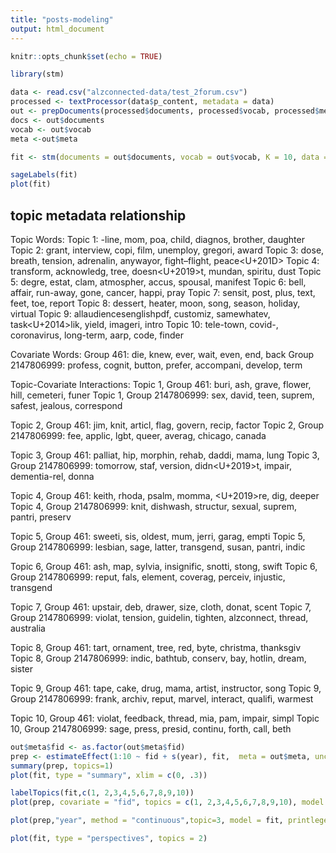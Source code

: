 ```yaml
---
title: "posts-modeling"
output: html_document
---
```


```r
knitr::opts_chunk$set(echo = TRUE)
```

```r
library(stm)
```


```r
data <- read.csv("alzconnected-data/test_2forum.csv")
processed <- textProcessor(data$p_content, metadata = data)
out <- prepDocuments(processed$documents, processed$vocab, processed$meta) 
docs <- out$documents
vocab <- out$vocab
meta <-out$meta
```

```r
fit <- stm(documents = out$documents, vocab = out$vocab, K = 10, data = out$meta, content =~ fid, prevalence =~ s(year)+ fid)
```

```r
sageLabels(fit)
plot(fit)
```

## topic metadata relationship
Topic Words:
 Topic 1: -line, mom, poa, child, diagnos, brother, daughter 
 Topic 2: grant, interview, copi, film, unemploy, gregori, award 
 Topic 3: dose, breath, tension, adrenalin, anywayor, fight--flight, peace<U+201D> 
 Topic 4: transform, acknowledg, tree, doesn<U+2019>t, mundan, spiritu, dust 
 Topic 5: degre, estat, clam, atmospher, accus, spousal, manifest 
 Topic 6: bell, affair, run-away, gone, cancer, happi, pray 
 Topic 7: sensit, post, plus, text, feet, toe, report 
 Topic 8: dessert, heater, moon, song, season, holiday, virtual 
 Topic 9: allaudiencesenglishpdf, customiz, samewhatev, task<U+2014>lik, yield, imageri, intro 
 Topic 10: tele-town, covid-, coronavirus, long-term, aarp, code, finder 
 
 Covariate Words:
 Group 461: die, knew, ever, wait, even, end, back 
 Group 2147806999: profess, cognit, button, prefer, accompani, develop, term 
 
 Topic-Covariate Interactions:
 Topic 1, Group 461: buri, ash, grave, flower, hill, cemeteri, funer 
 Topic 1, Group 2147806999: sex, david, teen, suprem, safest, jealous, correspond 
 
 Topic 2, Group 461: jim, knit, articl, flag, govern, recip, factor 
 Topic 2, Group 2147806999: fee, applic, lgbt, queer, averag, chicago, canada 
 
 Topic 3, Group 461: palliat, hip, morphin, rehab, daddi, mama, lung 
 Topic 3, Group 2147806999: tomorrow, staf, version, didn<U+2019>t, impair, dementia-rel, donna 
 
 Topic 4, Group 461: keith, rhoda, psalm, momma, <U+2019>re, dig, deeper 
 Topic 4, Group 2147806999: knit, dishwash, structur, sexual, suprem, pantri, preserv 
 
 Topic 5, Group 461: sweeti, sis, oldest, mum, jerri, garag, empti 
 Topic 5, Group 2147806999: lesbian, sage, latter, transgend, susan, pantri, indic 
 
 Topic 6, Group 461: ash, map, sylvia, insignific, snotti, stong, swift 
 Topic 6, Group 2147806999: reput, fals, element, coverag, perceiv, injustic, transgend 
 
 Topic 7, Group 461: upstair, deb, drawer, size, cloth, donat, scent 
 Topic 7, Group 2147806999: violat, tension, guidelin, tighten, alzconnect, thread, australia 
 
 Topic 8, Group 461: tart, ornament, tree, red, byte, christma, thanksgiv 
 Topic 8, Group 2147806999: indic, bathtub, conserv, bay, hotlin, dream, sister 
 
 Topic 9, Group 461: tape, cake, drug, mama, artist, instructor, song 
 Topic 9, Group 2147806999: frank, archiv, reput, marvel, interact, qualifi, warmest 
 
 Topic 10, Group 461: violat, feedback, thread, mia, pam, impair, simpl 
 Topic 10, Group 2147806999: sage, press, presid, continu, forth, call, beth 
 
```r
out$meta$fid <- as.factor(out$meta$fid)
prep <- estimateEffect(1:10 ~ fid + s(year), fit,  meta = out$meta, uncertainty = "Global")
summary(prep, topics=1)
plot(fit, type = "summary", xlim = c(0, .3))
```

```r
labelTopics(fit,c(1, 2,3,4,5,6,7,8,9,10))
plot(prep, covariate = "fid", topics = c(1, 2,3,4,5,6,7,8,9,10), model = fit, method = "difference", cov.value1 = "2147806999", cov.value2 = "461", xlab ="LGBT ... Lost", main = "xxx", xlim = c(-.1, .1), labeltype="frex")

```

```r
plot(prep,"year", method = "continuous",topic=3, model = fit, printlegend = FALSE)
```

```r
plot(fit, type = "perspectives", topics = 2)
```